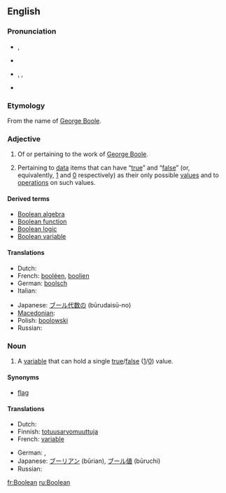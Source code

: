 ==English==
{{wikipedia}}

===Pronunciation===
* {{a|UK}} {{IPA|/ˈbuːl.i.ən/|/buːˈli.ən/}}, {{SAMPA|/"bu:l.i.@n/|/bu:"li.@n/}}
* {{audio|en-uk-Boolean.ogg|Audio (UK)}}
* {{a|US}} {{enPR|bo͞oʹliən|bo͞oliʹən}}, {{IPA|/ˈbuliən/|/buˈliən/}} , {{SAMPA|/"buli@n/|/bu"li@n/}}
* {{audio|en-us-Boolean.ogg|Audio (US)}}
{{rfp|please add syllable breaks to US pronunciations}}

===Etymology===
From the name of [[w:George Boole|George Boole]].

===Adjective===
{{en-adj|-}}

# Of or pertaining to the work of [[w:George Boole|George Boole]].
# {{context|logic|computing}} Pertaining to [[data]] items that can have “[[true]]” and “[[false]]” (or, equivalently, [[1]] and [[0]] respectively) as their only possible [[value]]s and to [[operation]]s on such values.

====Derived terms====
* [[Boolean algebra]]
* [[Boolean function]]
* [[Boolean logic]]
* [[Boolean variable]]

====Translations====
{{trans-top|logic: pertaining to data items that have values “true” and “false”}}
* Dutch: {{t|nl|booleaans}}
* French: [[booléen]], [[boolien]]
* German: [[boolsch]]
* Italian: {{t-|it|booleano}}
{{trans-mid}}
* Japanese: [[ブール代数の]] (būrudaisū-no)
* [[Macedonian]]: {{t|mk|булов|m|tr=búlov}}
* Polish: [[boolowski]]
* Russian: {{t+|ru|булев|tr=búlev}}
{{trans-bottom}}

===Noun===
{{en-noun}}

# {{context|logic|computing}} A [[variable]] that can hold a single [[true]]/[[false]] ([[1]]/[[0]]) value.

====Synonyms====
* {{italbrac-colon|Boolean variable}} [[flag]]

====Translations====
{{trans-top|logic: a variable}}
* Dutch: {{t|nl|booleaans|alt=booleaanse}} {{t+|nl|waarde|f}}
* Finnish: [[totuusarvomuuttuja]]
* French: [[variable]] {{t+|fr|booléen|f|alt=booléenne}}
{{trans-mid}}
* German: {{t-|de|Boolean|m}}, {{t|de|boolsch|alt=boolsche}} {{t+|de|Variable|f}}
* Japanese: [[ブーリアン]] (būrian), [[ブール値]] (būruchi)
* Russian: {{t|ru|булева переменная|f|tr=búleva pereménnaja|sc=Cyrl}}
{{trans-bottom}}

[[fr:Boolean]]
[[ru:Boolean]]